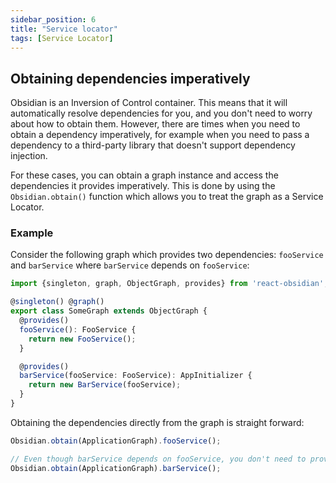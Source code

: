 ```yaml
---
sidebar_position: 6
title: "Service locator"
tags: [Service Locator]
---
```


## Obtaining dependencies imperatively

Obsidian is an Inversion of Control container. This means that it will automatically resolve dependencies for you, and you don't need to worry about how to obtain them. However, there are times when you need to obtain a dependency imperatively, for example when you need to pass a dependency to a third-party library that doesn't support dependency injection.

For these cases, you can obtain a graph instance and access the dependencies it provides imperatively. This is done by using the `Obsidian.obtain()` function which allows you to treat the graph as a Service Locator.

### Example
Consider the following graph which provides two dependencies: `fooService` and `barService` where `barService` depends on `fooService`:

```ts
import {singleton, graph, ObjectGraph, provides} from 'react-obsidian';

@singleton() @graph()
export class SomeGraph extends ObjectGraph {
  @provides()
  fooService(): FooService {
    return new FooService();
  }

  @provides()
  barService(fooService: FooService): AppInitializer {
    return new BarService(fooService);
  }
}
```

Obtaining the dependencies directly from the graph is straight forward:
```ts Obtaining a dependency imperatively
Obsidian.obtain(ApplicationGraph).fooService();

// Even though barService depends on fooService, you don't need to provide its dependency
Obsidian.obtain(ApplicationGraph).barService();
```
